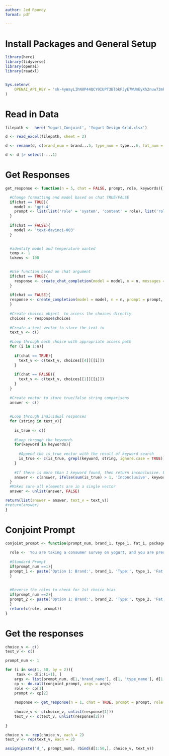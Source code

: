```yaml
---
author: Jed Roundy
format: pdf

---
```

# Install Packages and General Setup
```r
library(here)
library(tidyverse)
library(openai)
library(readxl)


Sys.setenv(
    OPENAI_API_KEY = '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'
) 
```


# Read in Data
```r
filepath <-  here('Yogurt_Conjoint', 'Yogurt Design Grid.xlsx')

d <- read_excel(filepath, sheet = 2)

d <- rename(d, c(brand_num = brand...5, type_num = type...6, fat_num = fat...7, package_num = package...8, price_num = price...9, brand_name = brand...10, type_name = type...11, fat_name = fat...12, package_name = package...13, price_name = price...14))

d <- d |> select(-...1)
```

# Get Responses
```r
get_response <- function(n = 5, chat = FALSE, prompt, role, keywords){

  #Change formatting and model based on chat TRUE/FALSE
  if(chat == TRUE){
    model <- 'gpt-4'
    prompt <- list(list('role' = 'system', 'content' = role), list('role' = 'user', 'content' = prompt))
  }
  
  if(chat == FALSE){
    model <- 'text-davinci-003'
  }

  
  #identify model and temperature wanted
  temp <- 1
  tokens <- 100
  

  #Use function based on chat argument
  if(chat == TRUE){
    response <- create_chat_completion(model = model, n = n, messages = prompt, temperature = temp, max_tokens = tokens)
  }
  
  if(chat == FALSE){
  response <- create_completion(model = model, n = n, prompt = prompt, temperature = temp, max_tokens = tokens, best_of = n )
  }
  
  #Create choices object  to access the choices directly
  choices <- response$choices
  
  #Create a text vector to store the text in
  text_v <- c()
  
  #Loop through each choice with appropriate access path
  for (i in 1:n){
    
    if(chat == TRUE){
      text_v <- c(text_v, choices[[4]][[i]])
    }
    
    if(chat == FALSE){
      text_v <- c(text_v, choices[[1]][[i]])
    }
  }
  
  #Create vector to store true/false string comparisons
  answer <- c()
  
  
  #Loop through individual responses
  for (string in text_v){
    
    is_true <- c()
    
    #Loop through the keywords
    for(keyword in keywords){
      
      #Append the is_true vector with the result of keyword search
      is_true <- c(is_true, grepl(keyword, string, ignore.case = TRUE))
    }
  
    #If there is more than 1 keyword found, then return inconclusive. Else, return the keyword that is found. 
    answer <- c(answer, ifelse(sum(is_true) > 1, 'Inconclusive', keywords[is_true]))
  }
  #Makes sure all elements are in a single vector
  answer <- unlist(answer, FALSE)

return(list(answer = answer, text_v = text_v))
#return(answer)  
}
```

# Conjoint Prompt
```r

conjoint_prompt <- function(prompt_num, brand_1, type_1, fat_1, package_1, price_1, brand_2, type_2, fat_2, package_2, price_2){
  
  role <- 'You are taking a consumer survey on yogurt, and you are presented with three choices. Two choices will be to purchase an item with given attributes, and a third option to not purchase anything. Please respond with ONLY the option number, i.e. 3,2,1. Do NOT include any other information.'
  
  #Standard Prompt
  if(prompt_num ==1){
  prompt_1 <- paste('Option 1: Brand:', brand_1, 'Type:', type_1, 'Fat:', fat_1, 'Packaging:', package_1, 'Price:', price_1, '\n', 'Option 2: Brand:', brand_2, 'Type:', type_2, 'Fat:', fat_2, 'Packaging:', package_2, 'Price:', price_2, '\n', 'Option 3: I would not purchase either of these products.')
  }
  
  
  #Reverse the roles to check for 1st choice bias
  if(prompt_num ==2){
  prompt_2 <- paste('Option 1: Brand:', brand_2, 'Type:', type_2, 'Fat:', fat_2, 'Packaging:', package_2, 'Price:', price_2, '\n', 'Option 2: Brand:', brand_1, 'Type:', type_1, 'Fat:', fat_1, 'Packaging:', package_1, 'Price:', price_1, '\n', 'Option 3: I would not purchase either of these products.')
  }
  return(c(role, prompt))
}


```


# Get the responses

```r
choice_v <- c()
text_v <- c()

prompt_num <- 1

for (i in seq(1, 50, by = 2)){
     task <- d[i:(i+1), ]
    args <- list(prompt_num, d[1,'brand_name'], d[1, 'type_name'], d[1, 'fat_name'], d[1, 'package_name'], d[1, 'price_name'], d[2,'brand_name'], d[2, 'type_name'], d[2, 'fat_name'], d[2, 'package_name'], d[2, 'price_name'])
    cp <- do.call(conjoint_prompt, args = args)
    role <- cp[1]
    prompt <- cp[2]
    
    response <- get_response(n = 1, chat = TRUE, prompt = prompt, role = role, keywords = c('1', '2','3','4'))
    
    choice_v <- c(choice_v, unlist(response[1]))
    text_v <- c(text_v, unlist(response[2]))
    
}

choice_v <- rep(choice_v, each = 2)
text_v <- rep(text_v, each = 2)

assign(paste('d_', prompt_num), rbind(d[1:50,], choice_v, text_v))

```